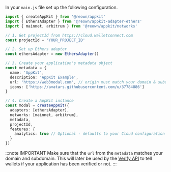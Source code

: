 
In your `main.js` file set up the following configuration.

```ts
import { createAppKit } from '@reown/appkit'
import { EthersAdapter } from '@reown/appkit-adapter-ethers'
import { mainnet, arbitrum } from '@reown/appkit/networks'

// 1. Get projectId from https://cloud.walletconnect.com
const projectId = 'YOUR_PROJECT_ID'

// 2. Set up Ethers adapter
const ethersAdapter = new EthersAdapter()

// 3. Create your application's metadata object
const metadata = {
  name: 'AppKit',
  description: 'AppKit Example',
  url: 'https://web3modal.com', // origin must match your domain & subdomain
  icons: ['https://avatars.githubusercontent.com/u/37784886']
}

// 4. Create a AppKit instance
const modal = createAppKit({
  adapters: [ethersAdapter],
  networks: [mainnet, arbitrum],
  metadata,
  projectId,
  features: {
    analytics: true // Optional - defaults to your Cloud configuration
  }
})
```

:::note IMPORTANT
Make sure that the `url` from the `metadata` matches your domain and subdomain. This will later be used by the [Verify API](../../../../cloud/verify.mdx) to tell wallets if your application has been verified or not.
:::
